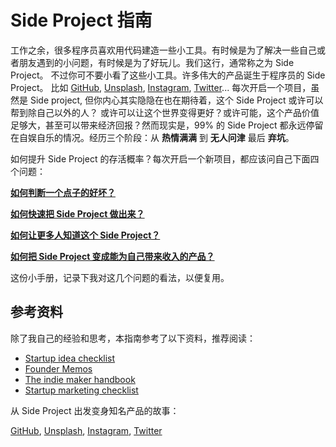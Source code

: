 # Side Project 指南

工作之余，很多程序员喜欢用代码建造一些小工具。有时候是为了解决一些自己或者朋友遇到的小问题，有时候是为了好玩儿。我们这行，通常称之为 Side Project。
不过你可不要小看了这些小工具。许多伟大的产品诞生于程序员的 Side Project。 比如 [GitHub](https://gist.github.com/defunkt/6443), 
[Unsplash](https://medium.com/who-what-why/how-side-projects-saved-our-startup-a83a80f3b3ae), 
[Instagram](https://www.molfar.io/blog/2020/side-projects), [Twitter](https://www.molfar.io/blog/2020/side-projects)...
每次开启一个项目，虽然是 Side project, 但你内心其实隐隐在也在期待着，这个 Side Project 或许可以帮到除自己以外的人？
或许可以让这个世界变得更好？或许可能，这个产品价值足够大，甚至可以带来经济回报？然而现实是，99% 的 Side Project 都永远停留在自娱自乐的情况。经历三个阶段：从 **热情满满** 到 **无人问津** 最后 **弃坑**。

如何提升 Side Project 的存活概率？每次开启一个新项目，都应该问自己下面四个问题：

[**如何判断一个点子的好坏？**](/idea)

[**如何快速把 Side Project 做出来？**](/build)

[**如何让更多人知道这个 Side Project？**](/getting-users)

[**如何把 Side Project 变成能为自己带来收入的产品？**](/making-money)

这份小手册，记录下我对这几个问题的看法，以便复用。

## 参考资料

除了我自己的经验和思考，本指南参考了以下资料，推荐阅读：

- [Startup idea checklist](https://www.defmacro.org/2019/03/26/startup-checklist.html)
- [Founder Memos](https://www.julian.capital/)
- [The indie maker handbook](https://readmake.com)
- [Startup marketing checklist](https://github.com/draftdev/startup-marketing-checklist/blob/master/marketing-checklist.md)

从 Side Project 出发变身知名产品的故事：

[GitHub](https://gist.github.com/defunkt/6443), 
[Unsplash](https://medium.com/who-what-why/how-side-projects-saved-our-startup-a83a80f3b3ae), 
[Instagram](https://www.molfar.io/blog/2020/side-projects), [Twitter](https://www.molfar.io/blog/2020/side-projects)